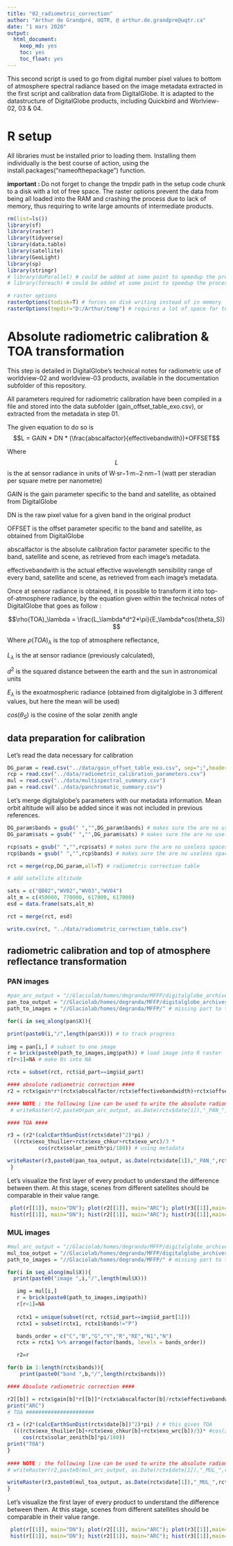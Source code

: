 ```yaml
---
title: "02_radiometric_correction"
author: "Arthur de Grandpré, UQTR, @ arthur.de.grandpre@uqtr.ca"
date: "1 mars 2020"
output: 
  html_document: 
    keep_md: yes
    toc: yes
    toc_float: yes
---
```


This second script is used to go from digital number pixel values to bottom of atmosphere spectral radiance based on the image metadata extracted in the first script and calibration data from DigitalGlobe. It is adapted to the datastructure of DigitalGlobe products, including Quickbird and Worlview-02, 03 & 04.

# R setup

All libraries must be installed prior to loading them. Installing them individually is the best course of action, using the install.packages("nameofthepackage") function.

**important : ** Do not forget to change the tmpdir path in the setup code chunk to a disk with a lot of free space. The raster options prevent the data from being all loaded into the RAM and crashing the process due to lack of memory, thus requiring to write large amounts of intermediate products.

```r
rm(list=ls())
library(sf)
library(raster)
library(tidyverse)
library(data.table)
library(satellite)
library(GeoLight)
library(sp)
library(stringr)
# library(doParallel) # could be added at some point to speedup the process
# library(foreach) # could be added at some point to speedup the process

# raster options
rasterOptions(todisk=T) # forces on disk writing instead of in memory
rasterOptions(tmpdir="D:/Arthur/temp") # requires a lot of space for temporary file

```

# Absolute radiometric calibration & TOA transformation

This step is detailed in DigitalGlobe's technical notes for radiometric use of worldview-02 and worldview-03 products, available in the documentation subfolder of this repository.
  
All parameters required for radiometric calibration have been compiled in a file and stored into the data subfolder (gain_offset_table_exo.csv), or extracted from the metadata in step 01.  
  
The given equation to do so is $$L =  GAIN * DN * (\frac{abscalfactor}{effectivebandwith})+OFFSET$$ 
  
Where $$L$$ is the at sensor radiance in units of W·sr−1·m−2·nm−1 (watt per steradian per square metre per nanometre)  
  
GAIN is the gain parameter specific to the band and satellite, as obtained from DigitalGlobe  
  
DN is the raw pixel value for a given band in the original product  
  
OFFSET is the offset parameter specific to the band and satellite, as obtained from DigitalGlobe  
  
abscalfactor is the absolute calibration factor parameter specific to the band, satellite and scene, as retrieved from each image's metadata.  
  
effectivebandwith is the actual effective wavelength sensibility range of every band, satellite and scene, as retrieved from each image's metadata.
  
  
  Once at sensor radiance is obtained, it is possible to transform it into top-of-atmosphere radiance, by the equation given within the technical notes of DigitalGlobe that goes as follow : 
  
  $$\rho(TOA)_\lambda = \frac{L_\lambda*d^2*\pi}{E_\lambda*cos(\theta_S)} $$

Where $\rho(TOA)_\lambda$ is the top of atmosphere reflectance,  
  
  $L_\lambda$ is the at sensor radiance (previously calculated),  
  
  $d^2$ is the squared distance between the earth and the sun in astronomical units
  
  $E_\lambda$ is the exoatmospheric radiance (obtained from digitalglobe in 3 different values, but here the mean will be used)
  
  $cos(\theta_S)$ is the cosine of the solar zenith angle
  
## data preparation for calibration

Let's read the data necessary for calibration

```r
DG_param = read.csv("../data/gain_offset_table_exo.csv", sep=";",header=T)
rcp = read.csv("../data/radiometric_calibration_parameters.csv")
mul = read.csv("../data/multispectral_summary.csv")
pan = read.csv("../data/panchromatic_summary.csv")
```

Let's merge digitalglobe's parameters with our metadata information. Mean orbit altitude will also be added since it was not included in previous references.

```r
DG_param$bands = gsub(" ","",DG_param$bands) # makes sure the are no useless spaces in strings
DG_param$sats = gsub(" ","",DG_param$sats) # makes sure the are no useless spaces in strings

rcp$sats = gsub(" ","",rcp$sats) # makes sure the are no useless spaces in strings
rcp$bands = gsub(" ","",rcp$bands) # makes sure the are no useless spaces in strings

rct = merge(rcp,DG_param,all=T) # radiometric correction table

# add satellite altitude

sats = c("QB02","WV02","WV03","WV04")
alt_m = c(450000, 770000, 617000, 617000)
esd = data.frame(sats,alt_m)

rct = merge(rct, esd)

write.csv(rct, "../data/radiometric_correction_table.csv")
```

## radiometric calibration and top of atmosphere reflectance transformation

### PAN images

```r

#pan_arc_output = "//Glaciolab/homes/degranda/MFFP/digitalglobe_archives/radiometric_correction/PAN/" # PATH TO ARC OUTPUT, optionnal
pan_toa_output = "//Glaciolab/homes/degranda/MFFP/digitalglobe_archives/toa/PAN/" # PATH TO TOA OUTPUT
path_to_images = "//Glaciolab/homes/degranda/MFFP/" # missing part to the path variable in image summaries

for(i in seq_along(pan$X)){

print(paste0(i,"/",length(pan$X))) # to track progress
  
img = pan[i,] # subset to one image
r = brick(paste0(path_to_images,img$path)) # load image into R raster
r[r<1]=NA # make 0s into NA

rctx = subset(rct, rct$id_part==img$id_part)

#### absolute radiometric correction ####
r2 = rctx$gain*r*(rctx$abscalfactor/rctx$effectivebandwidth)+rctx$offset # absolute radiometric calibration

#### NOTE : the following line can be used to write the absolute radiometric calibration product, if needed
 # writeRaster(r2,paste0(pan_arc_output, as.Date(rctx$date[1]),"_PAN_",rctx$sats[1],"_",str_sub(img,-29)[1]), overwrite=T)

#### TOA ####

r3 = (r2*(calcEarthSunDist(rctx$date)^2)*pi) /
  ((rctx$exo_thuilier+rctx$exo_chkur+rctx$exo_wrc)/3 * 
          cos(rctx$solar_zenith*pi/180)) # using metadata

writeRaster(r3,paste0(pan_toa_output, as.Date(rctx$date[1]),"_PAN_",rctx$sats[1],"_",str_sub(img,-29)[1]), overwrite=T)
 }

```


Let's visualize the first layer of every product to understand the difference between them. At this stage, scenes from different satellites should be comparable in their value range.

```r
 plot(r[[1]], main="DN"); plot(r2[[1]], main="ARC"); plot(r3[[1]],main="TOA")
 hist(r[[1]], main="DN"); hist(r2[[1]], main="ARC"); hist(r3[[1]],main="TOA")
```


### MUL images

```r

#mul_arc_output = "//Glaciolab/homes/degranda/MFFP/digitalglobe_archives/radiometric_correction/MUL/" # PATH TO ARC OUTPUT, optionnal
mul_toa_output = "//Glaciolab/homes/degranda/MFFP/digitalglobe_archives/toa/MUL/" # PATH TO TOA OUTPUT
path_to_images = "//Glaciolab/homes/degranda/MFFP/" # missing part to the path variable in image summaries

for(i in seq_along(mul$X)){
  print(paste0("image ",i,"/",length(mul$X)))

   img = mul[i,]
   r = brick(paste0(path_to_images,img$path))
   r[r<1]=NA
   
   rctx1 = unique(subset(rct, rct$id_part==img$id_part[1]))
   rctx1 = subset(rctx1, rctx1$bands!="P")

   bands_order = c("C","B","G","Y","R","RE","N1","N")
   rctx = rctx1 %>% arrange(factor(bands, levels = bands_order))

   r2=r

for(b in 1:length(rctx$bands)){
    print(paste0("band ",b,"/",length(rctx$bands)))

#### Absolute radiometric correction ####

r2[[b]] = rctx$gain[b]*r[[b]]*(rctx$abscalfactor[b]/rctx$effectivebandwidth[b])+rctx$offset[b]
print("ARC")
# TOA ######################

r3 = (r2*(calcEarthSunDist(rctx$date[b])^2)*pi) / # this gives TOA
  (((rctx$exo_thuilier[b]+rctx$exo_chkur[b]+rctx$exo_wrc[b])/3)* #cos(zenith(solar(rctx$date[b]),centre_wgs@coords[,1],centre_wgs@coords[,2])*pi/180))
     cos(rctx$solar_zenith[b]*pi/180))
print("TOA")
}
   
#### NOTE : the following line can be used to write the absolute radiometric calibration product, if needed
# writeRaster(r2,paste0(mul_arc_output, as.Date(rctx$date[1]),"_MUL_",rctx$sats[1],"_",str_sub(img,-29)[1]), overwrite=T)

writeRaster(r3,paste0(mul_toa_output, as.Date(rctx$date[1]),"_MUL_",rctx$sats[1],"_",str_sub(img,-29)[1]), overwrite=T)
}
```


Let's visualize the first layer of every product to understand the difference between them. At this stage, scenes from different satellites should be comparable in their value range.

```r
 plot(r[[1]], main="DN"); plot(r2[[1]], main="ARC"); plot(r3[[1]],main="TOA")
 hist(r[[1]], main="DN"); hist(r2[[1]], main="ARC"); hist(r3[[1]],main="TOA")
```


